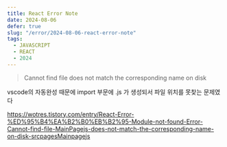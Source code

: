 ```yaml
---
title: React Error Note
date: 2024-08-06
defer: true
slug: "/error/2024-08-06-react-error-note"
tags:
  - JAVASCRIPT
  - REACT
  - 2024
---
```


> Cannot find file does not match the corresponding name on disk

vscode의 자동완성 때문에 import 부문에 .js 가 생성되서 파일 위치를 못찾는 문제였다

https://wotres.tistory.com/entry/React-Error-%ED%95%B4%EA%B2%B0%EB%B2%95-Module-not-found-Error-Cannot-find-file-MainPagejs-does-not-match-the-corresponding-name-on-disk-srcpagesMainpagejs